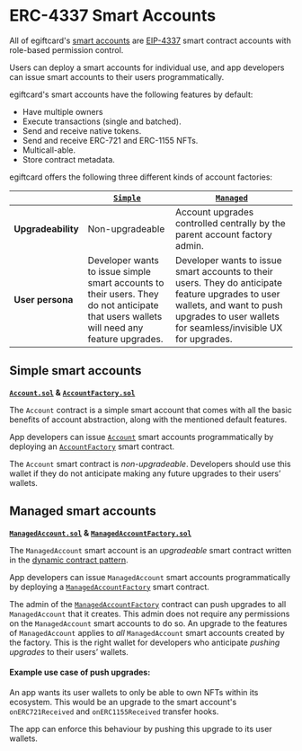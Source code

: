 # ERC-4337 Smart Accounts

All of egiftcard's [smart accounts](/connect/account-abstraction) are [EIP-4337](https://eips.ethereum.org/EIPS/eip-4337) smart contract accounts with role-based permission control.

Users can deploy a smart accounts for individual use, and app developers can issue smart accounts to their users programmatically.

egiftcard's smart accounts have the following features by default:

- Have multiple owners
- Execute transactions (single and batched).
- Send and receive native tokens.
- Send and receive ERC-721 and ERC-1155 NFTs.
- Multicall-able.
- Store contract metadata.

egiftcard offers the following three different kinds of account factories:

|                    | [`Simple`](/contracts/build/base-contracts/erc-4337/account)                                                                            | [`Managed`](/contracts/build/base-contracts/erc-4337/managed-account)                                                                                                                         |
| ------------------ | --------------------------------------------------------------------------------------------------------------------------------------- | --------------------------------------------------------------------------------------------------------------------------------------------------------------------------------------------- |
| **Upgradeability** | Non-upgradeable                                                                                                                         | Account upgrades controlled centrally by the parent account factory admin.                                                                                                                    |
| **User persona**   | Developer wants to issue simple smart accounts to their users. They do not anticipate that users wallets will need any feature upgrades. | Developer wants to issue smart accounts to their users. They do anticipate feature upgrades to user wallets, and want to push upgrades to user wallets for seamless/invisible UX for upgrades. |

## Simple smart accounts

**[`Account.sol`](/contracts/build/base-contracts/erc-4337/account) & [`AccountFactory.sol`](/contracts/build/base-contracts/erc-4337/account-factory)**

The `Account` contract is a simple smart account that comes with all the basic benefits of account abstraction, along with the mentioned default features.

App developers can issue [`Account`](/contracts/build/base-contracts/erc-4337/account) smart accounts programmatically by deploying an [`AccountFactory`](/contracts/build/base-contracts/erc-4337/account-factory) smart contract.

The `Account` smart contract is _non-upgradeable_. Developers should use this wallet if they do not anticipate making any future upgrades to their users’ wallets.

## Managed smart accounts

**[`ManagedAccount.sol`](/contracts/build/base-contracts/erc-4337/managed-account) & [`ManagedAccountFactory.sol`](/contracts/build/base-contracts/erc-4337/managed-account-factory)**

The `ManagedAccount` smart account is an _upgradeable_ smart contract written in the [dynamic contract pattern](https://github.com/egiftcard/dynamic-contracts).

App developers can issue `ManagedAccount` smart accounts programmatically by deploying a [`ManagedAccountFactory`](/contracts/build/base-contracts/erc-4337/managed-account-factory) smart contract.

The admin of the [`ManagedAccountFactory`](/contracts/build/base-contracts/erc-4337/managed-account-factory) contract can push upgrades to all `ManagedAccount` that it creates. This admin does not require any permissions on the `ManagedAccount` smart accounts to do so. An upgrade to the features of `ManagedAccount` applies to _all_ `ManagedAccount` smart accounts created by the factory. This is the right wallet for developers who anticipate _pushing upgrades_ to their users’ wallets.

#### Example use case of push upgrades:

An app wants its user wallets to only be able to own NFTs within its ecosystem. This would be an upgrade to the smart account's `onERC721Received` and `onERC1155Received` transfer hooks.

The app can enforce this behaviour by pushing this upgrade to its user wallets.
